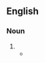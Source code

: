 {{also|eagle owl}}
==English==

===Noun===
{{en-noun}}

# {{alternative spelling of|en|eagle owl}}
#* {{quote-journal|en
|url=https://www.researchgate.net/profile/Miguel-Ferrer-5/publication/281472197_Biases_in_population_diet_studies_due_to_sampling_in_heterogeneous_environments_A_case_study_with_the_Eagle_Owl/links/6021181e299bf1cc26aef590/Biases-in-population-diet-studies-due-to-sampling-in-heterogeneous-environments-A-case-study-with-the-Eagle-Owl.pdf
|title=Biases associated with diet study methods in the Eurasian '''Eagle-Owl'''
|journal=Journal of Raptor Research
|author=FABRIZIO Sergio
|year=2002
|volume=36
|pages=11-16
|passage=The diet of the Eurasian '''Eagle-Owl''' (Bubo bubo) was assessed by collecting pellets and prey remains near the nesting cliffs of 21 pairs in the central-eastern Italian Alps between 1993-97
}}